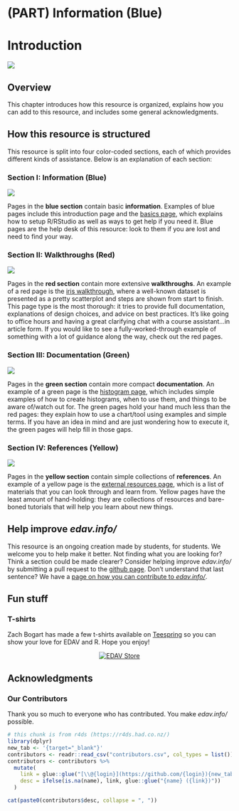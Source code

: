 # (PART) Information (Blue) {-}

# Introduction {-}

![](images/banners/banner_intro.png)

## Overview
This chapter introduces how this resource is organized, explains how you can add to this resource, and includes some general acknowledgments.  

## How this resource is structured

This resource is split into four color-coded sections, each of which provides different kinds of assistance. Below is an explanation of each section:

### Section I: Information (Blue)

![](images/banners/banner_blue.png)

Pages in the **blue section** contain basic **information**. Examples of blue pages include this introduction page and the [basics page](basics.html), which explains how to setup R/RStudio as well as ways to get help if you need it. Blue pages are the help desk of this resource: look to them if you are lost and need to find your way.

### Section II: Walkthroughs (Red)

![](images/banners/banner_red.png)

Pages in the **red section** contain more extensive **walkthroughs**. An example of a red page is the [iris walkthrough](iris.html), where a well-known dataset is presented as a pretty scatterplot and steps are shown from start to finish. This page type is the most thorough: it tries to provide full documentation, explanations of design choices, and advice on best practices. It's like going to office hours and having a great clarifying chat with a course assistant...in article form. If you would like to see a fully-worked-through example of something with a lot of guidance along the way, check out the red pages.

### Section III: Documentation (Green)

![](images/banners/banner_green.png)

Pages in the **green section** contain more compact **documentation**. An example of a green page is the [histogram page](histo.html), which includes simple examples of how to create histograms, when to use them, and things to be aware of/watch out for. The green pages hold your hand much less than the red pages: they explain how to use a chart/tool using examples and simple terms. If you have an idea in mind and are just wondering how to execute it, the green pages will help fill in those gaps.

### Section IV: References (Yellow)

![](images/banners/banner_yellow.png)

Pages in the **yellow section** contain simple collections of  **references**. An example of a yellow page is the [external resources page](general.html), which is a list of materials that you can look through and learn from. Yellow pages have the least amount of hand-holding: they are collections of resources and bare-boned tutorials that will help you learn about new things. 

## Help improve *edav.info/*

This resource is an ongoing creation made by students, for students. We welcome you to help make it better. Not finding what you are looking for? Think a section could be made clearer? Consider helping improve *edav.info/* by submitting a pull request to the [github page](https://github.com/jtr13/EDAV){target="_blank"}. Don't understand that last sentence? We have a [page on how you can contribute to *edav.info/*](contribute.html).

## Fun stuff

### T-shirts
Zach Bogart has made a few t-shirts available on [Teespring](https://teespring.com/stores/edav){target="_blank"} so you can show your love for EDAV and R. Hope you enjoy! <i class="far fa-smile"></i>

<center>
[![EDAV Store](images/edav_shirt.png)](https://teespring.com/stores/edav){target="_blank" class="active-banner"}
</center>

## Acknowledgments

### Our Contributors
Thank you so much to everyone who has contributed. You make *edav.info/* possible. 

<i class="fas fa-heart"></i>

```r
# this chunk is from r4ds (https://r4ds.had.co.nz/)
library(dplyr)
new_tab <- '{target="_blank"}'
contributors <- readr::read_csv("contributors.csv", col_types = list())
contributors <- contributors %>% 
  mutate(
    link = glue::glue("[\\@{login}](https://github.com/{login}){new_tab}"),
    desc = ifelse(is.na(name), link, glue::glue("{name} ({link})"))
  )

cat(paste0(contributors$desc, collapse = ", "))
```


